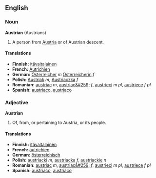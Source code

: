 ==English==
===Noun===
'''Austrian''' (Austrians)
#A person from [[Austria]] or of Austrian descent.

====Translations====
*'''Finnish:''' [[itävaltalainen]]
*'''French:''' [[Autrichien]]
*'''German:''' [[Österreicher]] ''m'' [[Österreicherin]] ''f''
*'''Polish:''' [[Austriak]] ''m'', [[Austriaczka]] ''f''
*'''Romanian:''' [[austriac]] ''m'', [[austriac&#259;]] ''f'', [[austrieci]] ''m pl'', [[austriece]] ''f pl''
*'''Spanish:''' [[austriaco]], [[austríaco]]

===Adjective===
'''Austrian'''
#Of, from, or pertaining to Austria, or its people.
====Translations====
*'''Finnish:''' [[itävaltalainen]]
*'''French:''' [[autrichien]]
*'''German:''' [[österreichisch]]
*'''Polish:''' [[austriacki]] ''m'', [[austriacka]] ''f'', [[austriackie]] ''n''
*'''Romanian:''' [[austriac]] ''m'', [[austriac&#259;]] ''f'', [[austrieci]] ''m pl'', [[austriece]] ''f pl''
*'''Spanish:''' [[austriaco]], [[austríaco]]